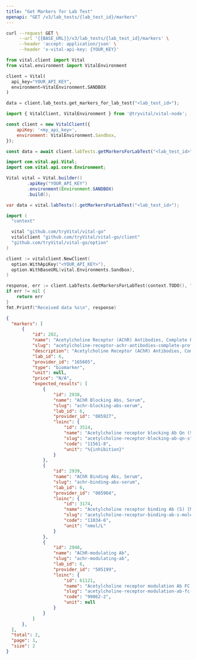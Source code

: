 ```yaml
---
title: "Get Markers for Lab Test"
openapi: "GET /v3/lab_tests/{lab_test_id}/markers"
---
```


<RequestExample>

```bash cURL
curl --request GET \
     --url '{{BASE_URL}}/v3/lab_tests/{lab_test_id}/markers' \
     --header 'accept: application/json' \
     --header 'x-vital-api-key: {YOUR_KEY}'
```

```python Python
from vital.client import Vital
from vital.environment import VitalEnvironment

client = Vital(
  api_key="YOUR_API_KEY",
  environment=VitalEnvironment.SANDBOX
)

data = client.lab_tests.get_markers_for_lab_test("<lab_test_id>");
```

```javascript Node
import { VitalClient, VitalEnvironment } from '@tryvital/vital-node';

const client = new VitalClient({
    apiKey: '<my_api_key>',
    environment: VitalEnvironment.Sandbox,
});

const data = await client.labTests.getMarkersForLabTest("<lab_test_id>");
```


```java Java
import com.vital.api.Vital;
import com.vital.api.core.Environment;

Vital vital = Vital.builder()
        .apiKey("YOUR_API_KEY")
        .environment(Environment.SANDBOX)
        .build();

var data = vital.labTests().getMarkersForLabTest("<lab_test_id>");
```

```go Go
import (
  "context"

  vital "github.com/tryVital/vital-go"
  vitalclient "github.com/tryVital/vital-go/client"
  "github.com/tryVital/vital-go/option"
)

client := vitalclient.NewClient(
  option.WithApiKey("<YOUR_API_KEY>"),
  option.WithBaseURL(vital.Environments.Sandbox),
)

response, err := client.LabTests.GetMarkersForLabTest(context.TODO(), "<lab_test_id>")
if err != nil {
    return err
}
fmt.Printf("Received data %s\n", response)
```

</RequestExample>

<ResponseExample>

```json Response
{
  "markers": [
      {
          "id": 202,
          "name": "Acetylcholine Receptor (AChR) Antibodies, Complete Profile with Reflex to MuSK Antibodies",
          "slug": "acetylcholine-receptor-achr-antibodies-complete-profile-with-reflex-to-musk-antibodies",
          "description": "Acetylcholine Receptor (AChR) Antibodies, Complete Profile with Reflex to MuSK Antibodies",
          "lab_id": 6,
          "provider_id": "165605",
          "type": "biomarker",
          "unit": null,
          "price": "N/A",
          "expected_results": [
              {
                  "id": 2938,
                  "name": "AChR Blocking Abs, Serum",
                  "slug": "achr-blocking-abs-serum",
                  "lab_id": 6,
                  "provider_id": "085927",
                  "loinc": {
                      "id": 3514,
                      "name": "Acetylcholine receptor blocking Ab Qn (S)",
                      "slug": "acetylcholine-receptor-blocking-ab-qn-s",
                      "code": "11561-8",
                      "unit": "%{inhibition}"
                  }
              },
              {
                  "id": 2939,
                  "name": "AChR Binding Abs, Serum",
                  "slug": "achr-binding-abs-serum",
                  "lab_id": 6,
                  "provider_id": "085904",
                  "loinc": {
                      "id": 3174,
                      "name": "Acetylcholine receptor binding Ab (S) [Moles/Vol]",
                      "slug": "acetylcholine-receptor-binding-ab-s-moles-vol",
                      "code": "11034-6",
                      "unit": "nmol/L"
                  }
              },
              {
                  "id": 2940,
                  "name": "AChR-modulating Ab",
                  "slug": "achr-modulating-ab",
                  "lab_id": 6,
                  "provider_id": "505199",
                  "loinc": {
                      "id": 61121,
                      "name": "Acetylcholine receptor modulation Ab FC Ql (S)",
                      "slug": "acetylcholine-receptor-modulation-ab-fc-ql-s",
                      "code": "99062-2",
                      "unit": null
                  }
              }
          ]
      },
  ],
  "total": 2,
  "page": 1,
  "size": 2
}
```

</ResponseExample>